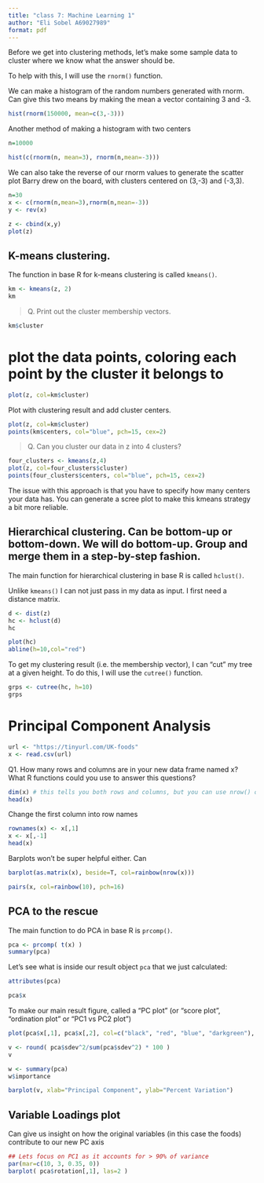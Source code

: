 ```yaml
---
title: "class 7: Machine Learning 1"
author: "Eli Sobel A69027989"
format: pdf
---
```


Before we get into clustering methods, let's make some sample data to cluster where we know what the answer should be.

To help with this, I will use the `rnorm()` function.

We can make a histogram of the random numbers generated with rnorm. Can give this two means by making the mean a vector containing 3 and -3.

```r
hist(rnorm(150000, mean=c(3,-3)))
```

Another method of making a histogram with two centers

```r
n=10000

hist(c(rnorm(n, mean=3), rnorm(n,mean=-3)))
```

We can also take the reverse of our rnorm values to generate the scatter plot Barry drew on the board, with clusters centered on (3,-3) and (-3,3).

```r
n=30
x <- c(rnorm(n,mean=3),rnorm(n,mean=-3))
y <- rev(x)

z <- cbind(x,y)
plot(z)
```

## K-means clustering.


The function in base R for k-means clustering is called `kmeans()`.

```r
km <- kmeans(z, 2)
km
```


> Q. Print out the cluster membership vectors.

```r
km$cluster
```

# plot the data points, coloring each point by the cluster it belongs to

```r
plot(z, col=km$cluster)
```

Plot with clustering result and add cluster centers.

```r
plot(z, col=km$cluster)
points(km$centers, col="blue", pch=15, cex=2)
```

> Q. Can you cluster our data in z into 4 clusters?

```r
four_clusters <- kmeans(z,4)
plot(z, col=four_clusters$cluster)
points(four_clusters$centers, col="blue", pch=15, cex=2)
```

The issue with this approach is that you have to specify how many centers your data has. You can generate a scree plot to make this kmeans strategy a bit more reliable.



## Hierarchical clustering. Can be bottom-up or bottom-down. We will do bottom-up. Group and merge them in a step-by-step fashion.

The main function for hierarchical clustering in base R is called `hclust()`.

Unlike `kmeans()` I can not just pass in my data as input. I first need a distance matrix.

```r
d <- dist(z)
hc <- hclust(d)
hc
```

```r
plot(hc)
abline(h=10,col="red")
```

To get my clustering result (i.e. the membership vector), I can "cut" my tree at a given height. To do this, I will use the `cutree()` function.

```r
grps <- cutree(hc, h=10)
grps
```

# Principal Component Analysis

```r
url <- "https://tinyurl.com/UK-foods"
x <- read.csv(url)
```

Q1. How many rows and columns are in your new data frame named x? What R functions could you use to answer this questions?

```r
dim(x) # this tells you both rows and columns, but you can use nrow() or ncol() to count them individually.
head(x)
```

Change the first column into row names

```r
rownames(x) <- x[,1]
x <- x[,-1]
head(x)
```

Barplots won't be super helpful either. Can 

```r
barplot(as.matrix(x), beside=T, col=rainbow(nrow(x)))
```



```r
pairs(x, col=rainbow(10), pch=16)
```


## PCA to the rescue

The main function to do PCA in base R is `prcomp()`.

```r
pca <- prcomp( t(x) )
summary(pca)
```

Let's see what is inside our result object `pca` that we just calculated:

```r
attributes(pca)
```

```r
pca$x
```

To make our main result figure, called a "PC plot" (or "score plot", "ordination plot" or "PC1 vs PC2 plot")

```r
plot(pca$x[,1], pca$x[,2], col=c("black", "red", "blue", "darkgreen"), pch=16, xlab="PC1 (67.4%)", ylab="PC2 (29%)")
```

```r
v <- round( pca$sdev^2/sum(pca$sdev^2) * 100 )
v
```

```r
w <- summary(pca)
w$importance
```

```r
barplot(v, xlab="Principal Component", ylab="Percent Variation")
```


## Variable Loadings plot

Can give us insight on how the original variables (in this case the foods) contribute to our new PC axis

```r
## Lets focus on PC1 as it accounts for > 90% of variance 
par(mar=c(10, 3, 0.35, 0))
barplot( pca$rotation[,1], las=2 )
```



